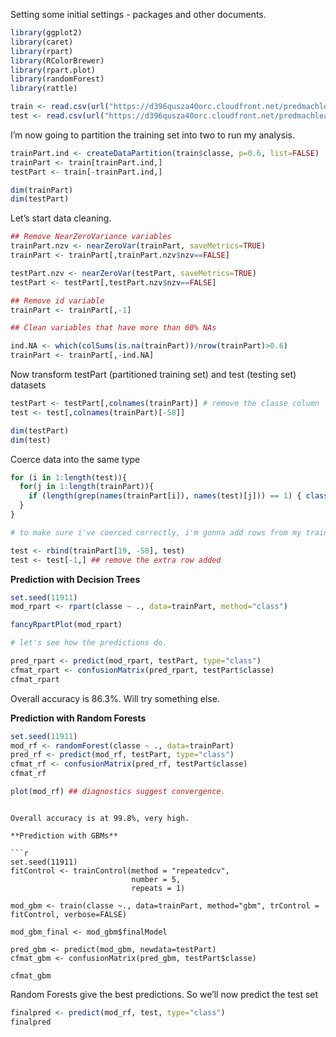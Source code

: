 
Setting some initial settings - packages and other documents.
```{r}
library(ggplot2)
library(caret)
library(rpart)
library(RColorBrewer)
library(rpart.plot)
library(randomForest)
library(rattle)
```

```{r}
train <- read.csv(url("https://d396qusza40orc.cloudfront.net/predmachlearn/pml-training.csv"), na.strings = c("", "NA", "#DIV/0"))
test <- read.csv(url("https://d396qusza40orc.cloudfront.net/predmachlearn/pml-testing.csv"), na.strings = c("", "NA", "#DIV/0"))

```

I'm now going to partition the training set into two to run my analysis.

```{r}
trainPart.ind <- createDataPartition(train$classe, p=0.6, list=FALSE)
trainPart <- train[trainPart.ind,]
testPart <- train[-trainPart.ind,]

dim(trainPart)
dim(testPart)
```

Let's start data cleaning.

```{r}
## Remove NearZeroVariance variables
trainPart.nzv <- nearZeroVar(trainPart, saveMetrics=TRUE)
trainPart <- trainPart[,trainPart.nzv$nzv==FALSE]

testPart.nzv <- nearZeroVar(testPart, saveMetrics=TRUE)
testPart <- testPart[,testPart.nzv$nzv==FALSE]

## Remove id variable
trainPart <- trainPart[,-1]

## Clean variables that have more than 60% NAs

ind.NA <- which(colSums(is.na(trainPart))/nrow(trainPart)>0.6)
trainPart <- trainPart[,-ind.NA]


```

Now transform testPart (partitioned training set) and test (testing set) datasets

```{r}
testPart <- testPart[,colnames(trainPart)] # remove the classe column
test <- test[,colnames(trainPart)[-58]]

dim(testPart)
dim(test)

```

Coerce data into the same type

```{r}
for (i in 1:length(test)){
  for(j in 1:length(trainPart)){
    if (length(grep(names(trainPart[i]), names(test)[j])) == 1) { class(test[j]) <- class(trainPart[i])}
  }
}

# to make sure i've coerced correctly, i'm gonna add rows from my trainPart to test. 

test <- rbind(trainPart[19, -58], test)
test <- test[-1,] ## remove the extra row added

```

**Prediction with Decision Trees**

```{r}

set.seed(11911)
mod_rpart <- rpart(classe ~ ., data=trainPart, method="class")

fancyRpartPlot(mod_rpart)

# let's see how the predictions do.

pred_rpart <- predict(mod_rpart, testPart, type="class")
cfmat_rpart <- confusionMatrix(pred_rpart, testPart$classe)
cfmat_rpart

```

Overall accuracy is 86.3%. Will try something else.

**Prediction with Random Forests**

```{r}
set.seed(11911)
mod_rf <- randomForest(classe ~ ., data=trainPart)
pred_rf <- predict(mod_rf, testPart, type="class")
cfmat_rf <- confusionMatrix(pred_rf, testPart$classe)
cfmat_rf

plot(mod_rf) ## diagnostics suggest convergence.

```
```

Overall accuracy is at 99.8%, very high.

**Prediction with GBMs**

```{r}
set.seed(11911)
fitControl <- trainControl(method = "repeatedcv",
                           number = 5,
                           repeats = 1)

mod_gbm <- train(classe ~., data=trainPart, method="gbm", trControl = fitControl, verbose=FALSE)

mod_gbm_final <- mod_gbm$finalModel

pred_gbm <- predict(mod_gbm, newdata=testPart)
cfmat_gbm <- confusionMatrix(pred_gbm, testPart$classe)

cfmat_gbm

```

Random Forests give the best predictions. So we'll now predict the test set

```{r}
finalpred <- predict(mod_rf, test, type="class")
finalpred
```